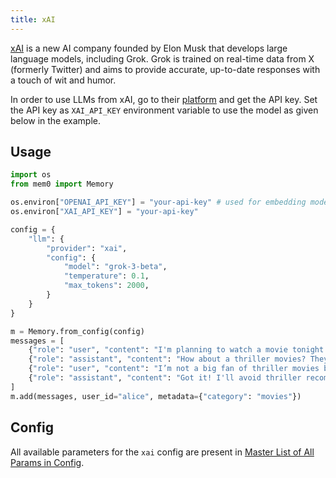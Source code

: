 ```yaml
---
title: xAI
---
```


<Snippet file="blank-notif.mdx" />

[xAI](https://x.ai/) is a new AI company founded by Elon Musk that develops large language models, including Grok. Grok is trained on real-time data from X (formerly Twitter) and aims to provide accurate, up-to-date responses with a touch of wit and humor.

In order to use LLMs from xAI, go to their [platform](https://console.x.ai) and get the API key. Set the API key as `XAI_API_KEY` environment variable to use the model as given below in the example.

## Usage

```python
import os
from mem0 import Memory

os.environ["OPENAI_API_KEY"] = "your-api-key" # used for embedding model
os.environ["XAI_API_KEY"] = "your-api-key"

config = {
    "llm": {
        "provider": "xai",
        "config": {
            "model": "grok-3-beta",
            "temperature": 0.1,
            "max_tokens": 2000,
        }
    }
}

m = Memory.from_config(config)
messages = [
    {"role": "user", "content": "I'm planning to watch a movie tonight. Any recommendations?"},
    {"role": "assistant", "content": "How about a thriller movies? They can be quite engaging."},
    {"role": "user", "content": "I’m not a big fan of thriller movies but I love sci-fi movies."},
    {"role": "assistant", "content": "Got it! I'll avoid thriller recommendations and suggest sci-fi movies in the future."}
]
m.add(messages, user_id="alice", metadata={"category": "movies"})
```

## Config

All available parameters for the `xai` config are present in [Master List of All Params in Config](../config).